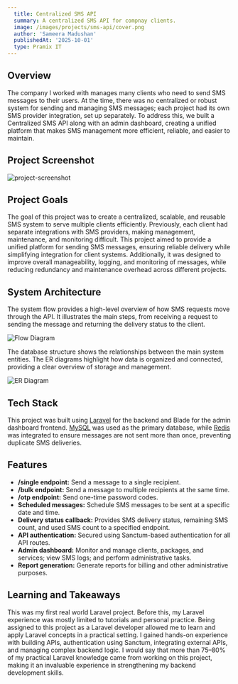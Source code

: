 ```yaml
---
  title: Centralized SMS API
  summary: A centralized SMS API for compnay clients.
  image: /images/projects/sms-api/cover.png
  author: 'Sameera Madushan'
  publishedAt: '2025-10-01'
  type: Pramix IT
---
```


## Overview

The company I worked with manages many clients who need to send SMS messages to their users. At the time, there was no centralized or robust system for sending and managing SMS messages; each project had its own SMS provider integration, set up separately. To address this, we built a Centralized SMS API along with an admin dashboard, creating a unified platform that makes SMS management more efficient, reliable, and easier to maintain.

## Project Screenshot

![project-screenshot](/images/projects/sms-api/project-screenshot.png)

## Project Goals

The goal of this project was to create a centralized, scalable, and reusable SMS system to serve multiple clients efficiently. Previously, each client had separate integrations with SMS providers, making management, maintenance, and monitoring difficult. This project aimed to provide a unified platform for sending SMS messages, ensuring reliable delivery while simplifying integration for client systems. Additionally, it was designed to improve overall manageability, logging, and monitoring of messages, while reducing redundancy and maintenance overhead across different projects.

## System Architecture

The system flow provides a high-level overview of how SMS requests move through the API. It illustrates the main steps, from receiving a request to sending the message and returning the delivery status to the client.

![Flow Diagram](/images/projects/sms-api/flow.png)

The database structure shows the relationships between the main system entities. The ER diagrams highlight how data is organized and connected, providing a clear overview of storage and management.

![ER Diagram](/images/projects/sms-api/er.png)

## Tech Stack

This project was built using [Laravel](https://laravel.com) for the backend and Blade for the admin dashboard frontend. [MySQL](https://www.mysql.com) was used as the primary database, while [Redis](https://redis.io) was integrated to ensure messages are not sent more than once, preventing duplicate SMS deliveries.

## Features

- **/single endpoint:** Send a message to a single recipient.  
- **/bulk endpoint:** Send a message to multiple recipients at the same time.  
- **/otp endpoint:** Send one-time password codes.  
- **Scheduled messages:** Schedule SMS messages to be sent at a specific date and time. 
- **Delivery status callback:** Provides SMS delivery status, remaining SMS count, and used SMS count to a specified endpoint.  
- **API authentication:** Secured using Sanctum-based authentication for all API routes.  
- **Admin dashboard:** Monitor and manage clients, packages, and services; view SMS logs; and perform administrative tasks. 
- **Report generation:** Generate reports for billing and other administrative purposes.  

## Learning and Takeaways

This was my first real world Laravel project. Before this, my Laravel experience was mostly limited to tutorials and personal practice. Being assigned to this project as a Laravel developer allowed me to learn and apply Laravel concepts in a practical setting. I gained hands-on experience with building APIs, authentication using Sanctum, integrating external APIs, and managing complex backend logic. I would say that more than 75–80% of my practical Laravel knowledge came from working on this project, making it an invaluable experience in strengthening my backend development skills.